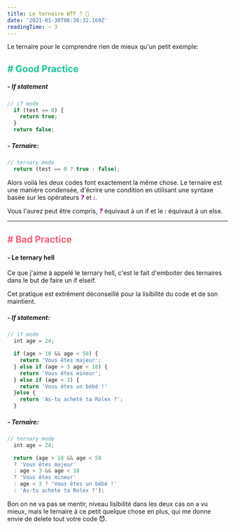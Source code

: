 ```yaml
---
title: Le ternaire WTF ? 🚀
date: '2021-01-30T06:36:32.169Z'
readingTime: ~ 3
---
```


Le ternaire pour le comprendre rien de mieux qu'un petit exemple:

<h2 style="color: #18C79A"># Good Practice</h2>

##### - If statement

```js
// if mode
  if (test == 0) {
    return true;
  }
  return false;
```

##### - Ternaire:

```js
// ternary mode
  return (test == 0 ? true : false);
```

Alors voilà les deux codes font exactement la même chose. 
Le ternaire est une manière condensée, d'écrire une condition en utilisant une syntaxe basée sur les opérateurs <span style="color:purple">***?***</span> et <span style="color:purple">***:***</span>.

Vous l'aurez peut être compris, <span style="color:purple">***?***</span> équivaut à un if et le <span style="color:purple">***:***</span> équivaut à un else.

---

<h2 style="color: #ff5e78"># Bad Practice</h2>

#### - Le ternary hell

  Ce que j'aime à appelé le ternary hell, c'est le fait d'emboiter des ternaires dans le but de faire un if elseif.

  Cet pratique est extrêment déconseillé pour la lisibilité du code et de son maintient.

  ##### - If statement:

  ```js
  // if mode
    int age = 24;

    if (age > 18 && age < 50) {
      return 'Vous êtes majeur';
    } else if (age > 3 age < 18) {
      return 'Vous êtes mineur';
    } else if (age < 3) {
      return 'Vous êtes un bébé !'
    }else {
      return 'As-tu acheté ta Rolex ?';
    }
  ```

  ##### - Ternaire:

  ```js
  // ternary mode
    int age = 24;

    return (age > 18 && age < 50 
    ? 'Vous êtes majeur' 
    : age > 3 && age < 18 
    ? 'Vous êtes mineur' 
    : age < 3 ? 'Vous êtes un bébé !' 
    : 'As-tu acheté ta Rolex ?');

  ```

  Bon on ne va pas se mentir, niveau lisibilité dans les deux cas on a vu mieux, mais le ternaire à ce petit quelque chose en plus, qui me donne envie de delete tout votre code 😈.